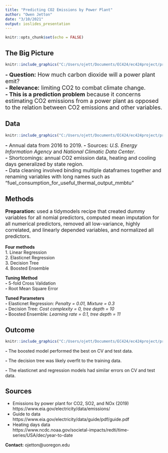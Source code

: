 ```yaml
---
title: "Predicting CO2 Emissions by Power Plant"
author: "Owen Jetton"
date: "3/10/2021"
output: ioslides_presentation
---
```




```r
knitr::opts_chunk$set(echo = FALSE)
```




## The Big Picture 

```r
knitr::include_graphics("C:/Users/ojett/Documents/EC424/ec424project/project_markdown_files/figure-gfm/Initial_Graphs-1.png")
```

 <font size="4"> 
 **- Question:** How much carbon dioxide will a power plant emit?  
 **- Relevance:** limiting CO2 to combat climate change.  
 **- This is a prediction problem** because it concerns estimating CO2 emissions from a power plant as opposed to the relation between CO2 emissions and other variables.

</font>

## Data

```r
knitr::include_graphics("C:/Users/ojett/Documents/EC424/ec424project/project_markdown_files/figure-gfm/Initial_Graphs-2.png")
```
 <font size="3"> 
 **-** Annual data from 2016 to 2019.
 **-** Sources: *U.S. Energy Information Agency* and  *National Climatic Data Center*.  
 **-** Shortcomings: annual CO2 emission data, heating and cooling days generalized by state region.  
 **-** Data cleaning involved binding multiple dataframes together and renaming variables with long names such as "fuel_consumption_for_useful_thermal_output_mmbtu"

</font>


## Methods 

<font size="3">  

**Preparation:** used a tidymodels recipe that created dummy variables for all nomial predictors, computed mean imputation for all numerical predictors, removed all low-variance, highly correlated, and linearly depended variables, and normalized all predictors.

</font>

<div class="columns-2">

**Four methods**  
 1. Linear Regression          
 2. Elasticnet Regression   
 3. Decision Tree   
 4. Boosted Ensemble  
 
 
**Tuning Method**  
 **-** 5-fold Cross Validation  
 **-** Root Mean Square Error  


 </div>  
  
**Tuned Parameters**  
 **-** Elasticnet Regression: *Penalty = 0.01, Mixture = 0.3*  
 **-** Decision Tree: *Cost complexity = 0, tree depth = 10*  
 **-** Boosted Ensemble: *Learning rate = 0.1, tree depth = 11*
 

 
## Outcome

```r
knitr::include_graphics("C:/Users/ojett/Documents/EC424/ec424project/project_markdown_files/figure-gfm/Prediction-2.png")
```

 **-** The boosted model performed the best on CV and test data. 
 
 **-** The decision tree was likely overfit to the training data.  
 
 **-** The elasticnet and regression models had similar errors on CV and test data.  


## Sources  

 * Emissions by power plant for CO2, SO2, and NOx (2019)  
    https://www.eia.gov/electricity/data/emissions/   
 * Guide to data  
    https://www.eia.gov/electricity/data/guide/pdf/guide.pdf  
 * Heating days data  
    https://www.ncdc.noaa.gov/societal-impacts/redti/time-series/USA/dec/year-to-date  

**Contact:** ojetton@uoregon.edu
